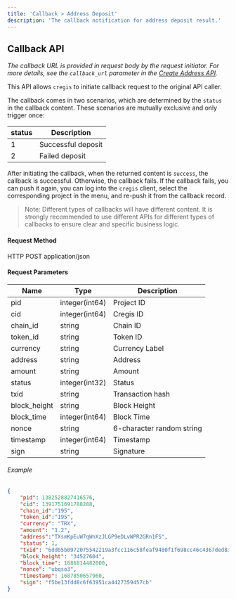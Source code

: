 ```yaml
---
title: 'Callback > Address Deposit'
description: 'The callback notification for address deposit result.'
---
```


## Callback API

_The callback URL is provided in request body by the request initiator. For more details, see the `callback_url` parameter in the [Create Address API](/api-reference/request-apis/address-generate)._

This API allows `cregis` to initiate callback request to the original API caller. 

The callback comes in two scenarios, which are determined by the `status` in the callback content. These scenarios are mutually exclusive and only trigger once:

| status | Description          |
| ------ | --------             |
| 1      | Successful deposit   |
| 2      | Failed deposit       |

After initiating the callback, when the returned content is `success`, the callback is successful. Otherwise, the callback fails. If the callback fails, you can push it again, you can log into the `cregis` client, select the corresponding project in the menu, and re-push it from the callback record.

> Note: Different types of callbacks will have different content. It is strongly recommended to use different APIs for different types of callbacks to ensure clear and specific business logic.


#### Request Method

HTTP POST   application/json

#### Request Parameters

| Name           | Type           | Description    |
| -------------- | -------------- | -------------- |
| pid            | integer(int64) | Project ID     |
| cid            | integer(int64) | Cregis ID     |
| chain\_id      | string         | Chain ID       |
| token\_id      | string         | Token ID       |
| currency       | string         | Currency Label |
| address        | string         | Address        |
| amount         | string         | Amount         |
| status         | integer(int32) | Status         |
| txid           | string         | Transaction hash |
| block\_height  | string         | Block Height   |
| block\_time    | integer(int64) | Block Time     |
| nonce          | string         | 6-character random string |
| timestamp      | integer(int64) | Timestamp      |
| sign           | string         | Signature      |

###### Example

```json
{
    "pid": 1382528827416576,
    "cid": 1391751691788288,
    "chain_id":"195",
    "token_id":"195",
    "currency": "TRX",
    "amount": "1.2",
    "address":"TXsmKpEuW7qWnXzJLGP9eDLvWPR2GRn1FS",
    "status": 1,
    "txid": "6dd05b0972075542219a3fcc116c58feaf9480f1f698cc46c4367ded83955cfd",
    "block_height": "34527604",
    "block_time": 1686814482000,
    "nonce": "ubqso3",
    "timestamp": 1687850657960,
    "sign": "f5be13fdd8c6f63951ca4427359457cb"
}
```